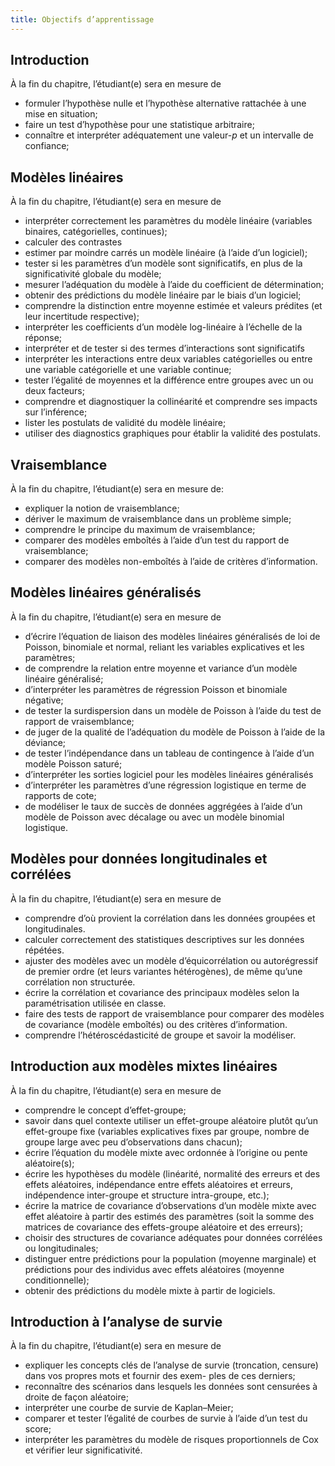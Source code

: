 ```yaml
---
title: Objectifs d’apprentissage
---
```


## Introduction

À la fin du chapitre, l’étudiant(e) sera en mesure de

- formuler l’hypothèse nulle et l’hypothèse alternative rattachée à une mise en situation;
- faire un test d’hypothèse pour une statistique arbitraire;
- connaître et interpréter adéquatement une valeur-$p$ et un intervalle de confiance;

## Modèles linéaires

À la fin du chapitre, l’étudiant(e) sera en mesure de

- interpréter correctement les paramètres du modèle linéaire (variables binaires, catégorielles, continues);
- calculer des contrastes
- estimer par moindre carrés un modèle linéaire (à l’aide d’un logiciel);
- tester si les paramètres d’un modèle sont significatifs, en plus de la significativité globale du modèle;
- mesurer l’adéquation du modèle à l’aide du coefficient de détermination;
- obtenir des prédictions du modèle linéaire par le biais d’un logiciel;
- comprendre la distinction entre moyenne estimée et valeurs prédites (et leur incertitude respective);
- interpréter les coefficients d’un modèle log-linéaire à l’échelle de la réponse;
- interpréter et de tester si des termes d’interactions sont significatifs
- interpréter les interactions entre deux variables catégorielles ou entre une variable catégorielle et une variable continue;
- tester l’égalité de moyennes et la différence entre groupes avec un ou deux facteurs;
- comprendre et diagnostiquer la collinéarité et comprendre ses impacts sur l’inférence;
- lister les postulats de validité du modèle linéaire;
- utiliser des diagnostics graphiques pour établir la validité des postulats.


## Vraisemblance

À la fin du chapitre, l’étudiant(e) sera en mesure de:

- expliquer la notion de vraisemblance;
- dériver le maximum de vraisemblance dans un problème simple;
- comprendre le principe du maximum de vraisemblance;
- comparer des modèles emboîtés à l’aide d’un test du rapport de vraisemblance;
- comparer des modèles non-emboîtés à l’aide de critères d’information.


## Modèles linéaires généralisés

À la fin du chapitre, l’étudiant(e) sera en mesure de

- d’écrire l’équation de liaison des modèles linéaires généralisés de loi de Poisson, binomiale et normal, reliant les
variables explicatives et les paramètres;
- de comprendre la relation entre moyenne et variance d’un modèle linéaire généralisé;
- d’interpréter les paramètres de régression Poisson et binomiale négative;
- de tester la surdispersion dans un modèle de Poisson à l’aide du test de rapport de vraisemblance;
- de juger de la qualité de l’adéquation du modèle de Poisson à l’aide de la déviance;
- de tester l’indépendance dans un tableau de contingence à l’aide d’un modèle Poisson saturé;
- d’interpréter les sorties logiciel pour les modèles linéaires généralisés
- d’interpréter les paramètres d’une régression logistique en terme de rapports de cote;
- de modéliser le taux de succès de données aggrégées à l’aide d’un modèle de Poisson avec décalage ou avec un modèle binomial logistique.

## Modèles pour données longitudinales et corrélées

À la fin du chapitre, l’étudiant(e) sera en mesure de

- comprendre d’où provient la corrélation dans les données groupées et longitudinales.
- calculer correctement des statistiques descriptives sur les données répétées.
- ajuster des modèles avec un modèle d’équicorrélation ou autorégressif de premier ordre (et leurs variantes hétérogènes),
de même qu’une corrélation non structurée.
- écrire la corrélation et covariance des principaux modèles selon la paramétrisation utilisée en classe.
- faire des tests de rapport de vraisemblance pour comparer des modèles de covariance (modèle emboîtés) ou des
critères d’information.
- comprendre l’hétéroscédasticité de groupe et savoir la modéliser.

## Introduction aux modèles mixtes linéaires

À la fin du chapitre, l’étudiant(e) sera en mesure de

- comprendre le concept d’effet-groupe;
- savoir dans quel contexte utiliser un effet-groupe aléatoire plutôt qu’un effet-groupe fixe (variables explicatives
fixes par groupe, nombre de groupe large avec peu d’observations dans chacun);
- écrire l’équation du modèle mixte avec ordonnée à l’origine ou pente aléatoire(s);
- écrire les hypothèses du modèle (linéarité, normalité des erreurs et des effets aléatoires, indépendance entre effets
aléatoires et erreurs, indépendence inter-groupe et structure intra-groupe, etc.);
- écrire la matrice de covariance d’observations d’un modèle mixte avec effet aléatoire à partir des estimés des
paramètres (soit la somme des matrices de covariance des effets-groupe aléatoire et des erreurs);
- choisir des structures de covariance adéquates pour données corrélées ou longitudinales;
- distinguer entre prédictions pour la population (moyenne marginale) et prédictions pour des individus avec effets
aléatoires (moyenne conditionnelle);
- obtenir des prédictions du modèle mixte à partir de logiciels.

## Introduction à l’analyse de survie

À la fin du chapitre, l’étudiant(e) sera en mesure de

- expliquer les concepts clés de l’analyse de survie (troncation, censure) dans vos propres mots et fournir des exem-
ples de ces derniers;
- reconnaître des scénarios dans lesquels les données sont censurées à droite de façon aléatoire;
- interpréter une courbe de survie de Kaplan–Meier;
- comparer et tester l’égalité de courbes de survie à l’aide d’un test du score;
- interpréter les paramètres du modèle de risques proportionnels de Cox et vérifier leur significativité.
